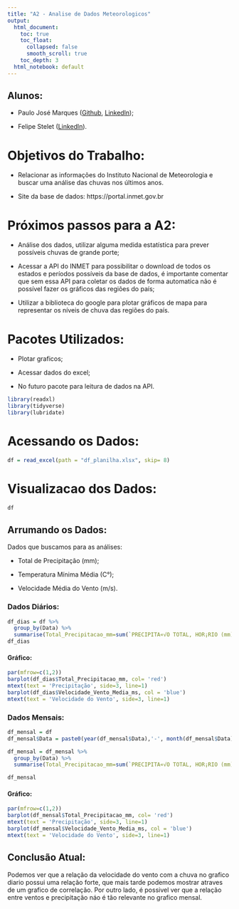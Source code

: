 ```yaml
---
title: "A2 - Analise de Dados Meteorologicos"
output:
  html_document:
    toc: true
    toc_float: 
      collapsed: false
      smooth_scroll: true
    toc_depth: 3
  html_notebook: default
---
```


## Alunos:

- Paulo José Marques ([Github](https://github.com/PauloJMarques), [Linkedln](https://www.linkedin.com/in/paulojosemarques/));

- Felipe Stelet ([Linkedln](https://www.linkedin.com/in/felipe-stelet-bb5ab5213/)).

# Objetivos do Trabalho:

- Relacionar as informações do Instituto Nacional de Meteorologia e buscar uma análise das chuvas nos últimos anos.

- Site da base de dados: https://portal.inmet.gov.br


# Próximos passos para a A2:

- Análise dos dados, utilizar alguma medida estatística para prever possíveis chuvas de grande porte;

- Acessar a API do INMET para possibilitar o download de todos os estados e períodos possíveis da base de dados, é importante comentar que sem essa API para coletar os dados de forma automatica não é possível fazer os gráficos das regiões do país;

- Utilizar a biblioteca do google para plotar gráficos de mapa para representar os níveis de chuva das regiões do país.

# Pacotes Utilizados:

- Plotar graficos;

- Acessar dados do excel;

- No futuro pacote para leitura de dados na API.

```r
library(readxl)
library(tidyverse)
library(lubridate)
```

# Acessando os Dados:

```r
df = read_excel(path = "df_planilha.xlsx", skip= 8)
```

# Visualizacao dos Dados:

```r
df
```

## Arrumando os Dados:

Dados que buscamos para as análises:

- Total de Precipitação (mm);

- Temperatura Mínima Média (C°);

- Velocidade Média do Vento (m/s).

### Dados Diários:

```r
df_dias = df %>%
  group_by(Data) %>% 
  summarise(Total_Precipitacao_mm=sum(`PRECIPITA«√O TOTAL, HOR¡RIO (mm)`),Temperatura_Minima_Media_C=mean(`TEMPERATURA M¡XIMA NA HORA ANT. (AUT) (∞C)`), Velocidade_Vento_Media_ms=mean(`VENTO, VELOCIDADE HORARIA (m/s)`))
df_dias
```
#### Gráfico:

```r
par(mfrow=c(1,2))
barplot(df_dias$Total_Precipitacao_mm, col= 'red')
mtext(text = 'Precipitação', side=3, line=1)
barplot(df_dias$Velocidade_Vento_Media_ms, col = 'blue')
mtext(text = 'Velocidade do Vento', side=3, line=1)
```

### Dados Mensais:

```r
df_mensal = df
df_mensal$Data = paste0(year(df_mensal$Data),'-', month(df_mensal$Data))

df_mensal = df_mensal %>%
  group_by(Data) %>% 
  summarise(Total_Precipitacao_mm=sum(`PRECIPITA«√O TOTAL, HOR¡RIO (mm)`),Temperatura_Minima_Media_C=mean(`TEMPERATURA M¡XIMA NA HORA ANT. (AUT) (∞C)`), Velocidade_Vento_Media_ms=mean(`VENTO, VELOCIDADE HORARIA (m/s)`))

df_mensal
```

#### Gráfico:

```r
par(mfrow=c(1,2))
barplot(df_mensal$Total_Precipitacao_mm, col= 'red')
mtext(text = 'Precipitação', side=3, line=1)
barplot(df_mensal$Velocidade_Vento_Media_ms, col = 'blue')
mtext(text = 'Velocidade do Vento', side=3, line=1)
```

## Conclusão Atual:

Podemos ver que a relação da velocidade do vento com a chuva no grafico diario possui uma relação forte, que mais tarde podemos mostrar atraves de um grafico de correlação. Por outro lado, é possivel ver que a relação entre ventos e precipitação náo é tão relevante no grafico mensal.


